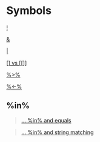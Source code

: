 # Symbols {-}

[!](https://linkedin-learning.pxf.io/rweekly_logOps)

[&](https://linkedin-learning.pxf.io/rweekly_logOps)

[|](https://linkedin-learning.pxf.io/rweekly_logOps)

[ [] vs [[]] ](linkedin-learning.pxf.io/braclets)

[ %>% ](https://linkedin-learning.pxf.io/rweekly_pipeline)

[%<-%](https://linkedin-learning.pxf.io/rweekly_zeallot)

## %in% {-}

> [... %in% and equals ](https://linkedin-learning.pxf.io/rweekly_equalIn)

> [... %in% and string matching](https://linkedin-learning.pxf.io/rweekly_simplestringmatch)
